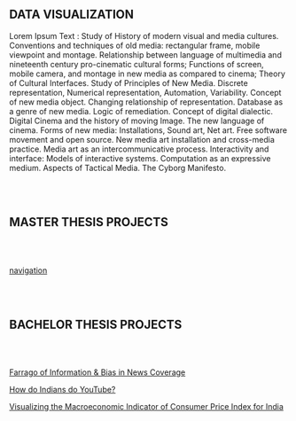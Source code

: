 
## DATA VISUALIZATION

Lorem Ipsum Text : Study of History of modern visual and media cultures. Conventions and techniques of old media: rectangular frame, mobile viewpoint and montage. Relationship between language of multimedia and nineteenth century pro-cinematic cultural forms; Functions of screen, mobile camera, and montage in new media as compared to cinema; Theory of Cultural Interfaces. Study of Principles of New Media. Discrete representation, Numerical representation, Automation, Variability. Concept of new media object. Changing relationship of representation. Database as a genre of new media. Logic of remediation. Concept of digital dialectic. Digital Cinema and the history of moving Image. The new language of cinema. Forms of new media: Installations, Sound art, Net art. Free software movement and open source. New media art installation and cross-media practice. Media art as an intercommunicative process. Interactivity and interface: Models of interactive systems. Computation as an expressive medium. Aspects of Tactical Media. The Cyborg Manifesto.

<br/><br/>

## MASTER THESIS PROJECTS

<br/><br/>

[navigation](/usage/navigation)

<br/><br/>

## BACHELOR THESIS PROJECTS

<br/><br/>

[Farrago of Information & Bias in News Coverage](/projects/btp-2019-farrago-of-information-and-bias-in-news-coverage)

[How do Indians do YouTube?](/projects/btp-2019-how-do-indians-do-youtube)

[Visualizing the Macroeconomic Indicator of Consumer Price Index for India](/projects/btp-2019-macroeconomic-indicator-of-cpi-india)
